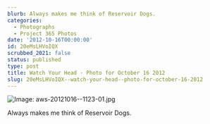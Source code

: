 ```yaml
---
blurb: Always makes me think of Reservoir Dogs.
categories:
  - Photographs
  - Project 365 Photos
date: '2012-10-16T00:00:00'
id: 20eMsLHVoIQX
scrubbed_2021: false
status: published
type: post
title: Watch Your Head - Photo for October 16 2012
slug: 20eMsLHVoIQX--watch-your-head--photo-for-october-16-2012
---
```


![Image: aws-20121016--1123-01.jpg](/aws-20121016--1123-01.jpg)

Always makes me think of Reservoir Dogs.

